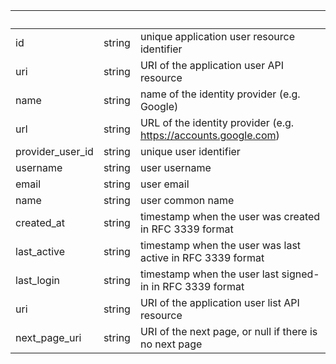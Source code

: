 | &nbsp; | &nbsp; | &nbsp; |
|---|---|---|
| id | string | unique application user resource identifier |
| uri | string | URI of the application user API resource |
| name | string | name of the identity provider (e.g. Google) |
| url | string | URL of the identity provider (e.g. https://accounts.google.com) |
| provider_user_id | string | unique user identifier |
| username | string | user username |
| email | string | user email |
| name | string | user common name |
| created_at | string | timestamp when the user was created in RFC 3339 format |
| last_active | string | timestamp when the user was last active in RFC 3339 format |
| last_login | string | timestamp when the user last signed-in in RFC 3339 format |
| uri | string | URI of the application user list API resource |
| next_page_uri | string | URI of the next page, or null if there is no next page |